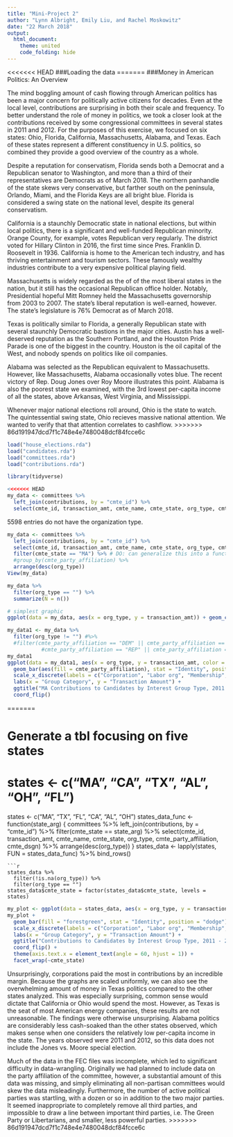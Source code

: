 ```yaml
---
title: "Mini-Project 2"
author: "Lynn Albright, Emily Liu, and Rachel Moskowitz"
date: "22 March 2018"
output: 
  html_document:
    theme: united
    code_folding: hide
---
```


<<<<<<< HEAD
###Loading the data
=======
###Money in American Politics: An Overview

  The mind boggling amount of cash flowing through American politics has been a major concern for politically active citizens for decades. Even at the local level, contributions are surprising in both their scale and frequency. To better understand the role of money in politics, we took a closer look at the contributions received by some congressional committees in several states in 2011 and 2012. For the purposes of this exercise, we focused on six states: Ohio, Florida, California, Massachusetts, Alabama, and Texas. Each of these states represent a different constituency in U.S. politics, so combined they provide a good overview of the country as a whole. 

  Despite a reputation for conservatism, Florida sends both a Democrat and a Republican senator to Washington, and more than a third of their representatives are Democrats as of March 2018. The northern panhandle of the state skews very conservative, but farther south on the peninsula, Orlando, Miami, and the Florida Keys are all bright blue. Florida is considered a swing state on the national level, despite its general conservatism. 

  California is a staunchly Democratic state in national elections, but within local politics, there is a significant and well-funded Republican minority. Orange County, for example, votes Republican very regularly. The district voted for Hillary Clinton in 2016, the first time since Pres. Franklin D. Roosevelt in 1936. California is home to the American tech industry, and has thriving entertainment and tourism sectors. These famously wealthy industries contribute to a very expensive political playing field.

  Massachusetts is widely regarded as the of of the most liberal states in the nation, but it still has the occasional Republican office holder. Notably, Presidential hopeful Mitt Romney held the Massachusetts governorship from 2003 to 2007. The state's liberal reputation is well-earned, however. The state's legislature is 76% Democrat as of March 2018. 

  Texas is politically similar to Florida, a generally Republican state with several staunchly Democratic bastions in the major cities. Austin has a well-deserved reputation as the Southern Portland, and the Houston Pride Parade is one of the biggest in the country. Houston is the oil capital of the West, and nobody spends on politics like oil companies. 

  Alabama was selected as the Republican equivalent to Massachusetts. However, like Massachusetts, Alabama occasionally votes blue. The recent victory of Rep. Doug Jones over Roy Moore illustrates this point. Alabama is also the poorest state we examined, with the 3rd lowest per-capita income of all the states, above Arkansas, West Virginia, and Mississippi. 

  Whenever major national elections roll around, Ohio is the state to watch. The quintessential swing state, Ohio recieves massive national attention. We wanted to verify that that attention correlates to cashflow.
>>>>>>> 86d191947dcd7f1c748e4e7480048dcf84fcce6c


```r
load("house_elections.rda")
load("candidates.rda")
load("committees.rda")
load("contributions.rda")
```
```r
library(tidyverse)
```


```r
<<<<<<< HEAD
my_data <- committees %>% 
  left_join(contributions, by = "cmte_id") %>%
  select(cmte_id, transaction_amt, cmte_name, cmte_state, org_type, cmte_party_affiliation, cmte_dsgn)

```

5598 entries do not have the organization type.

```r
my_data <- committees %>% 
  left_join(contributions, by = "cmte_id") %>%
  select(cmte_id, transaction_amt, cmte_name, cmte_state, org_type, cmte_party_affiliation, cmte_dsgn) %>%
  filter(cmte_state == "MA") %>% # DO: can generalize this into a function to use on multiple states
  #group_by(cmte_party_affiliation) %>%
  arrange(desc(org_type)) 
View(my_data)

```
```r
my_data %>%
  filter(org_type == "") %>%
  summarize(N = n())
```
```r
# simplest graphic
ggplot(data = my_data, aes(x = org_type, y = transaction_amt)) + geom_col()
``` 

```r
my_data1 <- my_data %>%
  filter(org_type != "") #%>%
  #filter(cmte_party_affiliation == "DEM" || cmte_party_affiliation == "IND" || cmte_party_affiliation == "LIB" ||
           #cmte_party_affiliation == "REP" || cmte_party_affiliation == "TEA")
my_data1
ggplot(data = my_data1, aes(x = org_type, y = transaction_amt, color = cmte_party_affiliation)) + 
  geom_bar(aes(fill = cmte_party_affiliation), stat = "Identity", position = "dodge") +
  scale_x_discrete(labels = c("Corporation", "Labor org", "Membership", "Trade", "Cooperative", "Corp sans capital")) +
  labs(x = "Group Category", y = "Transaction Amount") +
  ggtitle("MA Contributions to Candidates by Interest Group Type, 2011 - 2012") +
  coord_flip()


```




=======

# Generate a tbl focusing on five states
# states <- c("MA", "CA", "TX", "AL", "OH", "FL")
states <- c("MA", "TX", "FL", "CA", "AL", "OH")
states_data_func <- function(state_arg) {
  committees %>%
  left_join(contributions, by = "cmte_id") %>%
  filter(cmte_state == state_arg) %>%
  select(cmte_id, transaction_amt, cmte_name, cmte_state, org_type, cmte_party_affiliation, cmte_dsgn) %>%
  arrange(desc(org_type))
}
states_data <- lapply(states, FUN = states_data_func) %>%
  bind_rows()
```
```r
states_data %>%
  filter(!is.na(org_type)) %>%
  filter(org_type == "")
states_data$cmte_state = factor(states_data$cmte_state, levels = states)

```


```r
my_plot <- ggplot(data = states_data, aes(x = org_type, y = transaction_amt)) 
my_plot + 
  geom_bar(fill = "forestgreen", stat = "Identity", position = "dodge") +
  scale_x_discrete(labels = c("Corporation", "Labor org", "Membership", "Trade", "Cooperative", "Corp sans capital")) +
  labs(x = "Group Category", y = "Transaction Amount") +
  ggtitle("Contributions to Candidates by Interest Group Type, 2011 - 2012") +
  coord_flip() +
  theme(axis.text.x = element_text(angle = 60, hjust = 1)) +
  facet_wrap(~cmte_state)
```

Unsurprisingly, corporations paid the most in contributions by an incredible margin. Because the graphs are scaled uniformly, we can also see the overwhelming amount of money in Texas politics compared to the other states analyzed. This was especially surprising, common sense would dictate that California or Ohio would spend the most. However, as Texas is the seat of most American energy companies, these results are not unreasonable. The findings were otherwise unsurprising. Alabama politics are considerably less cash-soaked than the other states observed, which makes sense when one considers the relatively low per-capita income in the state. The years observed were 2011 and 2012, so this data does not include the Jones vs. Moore special election. 

Much of the data in the FEC files was incomplete, which led to significant difficulty in data-wrangling. Originally we had planned to include data on the party affiliation of the committee, however, a substantial amount of this data was missing, and simply eliminating all non-partisan committees would skew the data misleadingly. Furthermore, the number of active political parties was startling, with a dozen or so in addition to the two major parties. It seemed inappropriate to completely remove all third parties, and impossible to draw a line between important third parties, i.e. The Green Party or Libertarians, and smaller, less powerful parties. 
>>>>>>> 86d191947dcd7f1c748e4e7480048dcf84fcce6c
